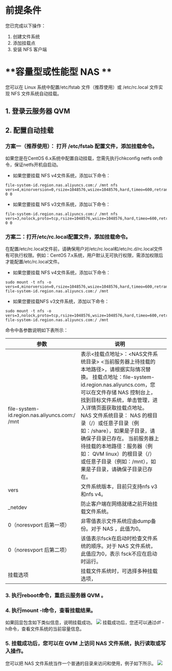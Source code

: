 # **前提条件**
您已完成以下操作：
1. 创建文件系统
2. 添加挂载点
3. 安装 NFS 客户端

# **容量型或性能型 NAS **
您可以在 Linux 系统中配置/etc/fstab 文件（推荐使用）或 /etc/rc.local 文件实现 NFS 文件系统自动挂载。

## **1. 登录云服务器 QVM**
## **2. 配置自动挂载**
### 方案一（推荐使用）： 打开 /etc/fstab 配置文件，添加挂载命令。
 如果您是在CentOS 6.x系统中配置自动挂载，您需先执行chkconfig netfs on命令，保证netfs开机自启动。
 
 - 如果您要挂载 NFS  v4文件系统，添加以下命令：
```
file-system-id.region.nas.aliyuncs.com:/ /mnt nfs vers=4,minorversion=0,rsize=1048576,wsize=1048576,hard,timeo=600,retrans=2,_netdev,noresvport 0 0
```

- 如果您要挂载 NFS v3文件系统，添加以下命令：
```
file-system-id.region.nas.aliyuncs.com:/ /mnt nfs vers=3,nolock,proto=tcp,rsize=1048576,wsize=1048576,hard,timeo=600,retrans=2,_netdev,noresvport 0 0
```

### 方案二：打开/etc/rc.local配置文件，添加挂载命令。
在配置/etc/rc.local文件前，请确保用户对/etc/rc.local和/etc/rc.d/rc.local文件有可执行权限。例如：CentOS 7.x系统，用户默认无可执行权限，需添加权限后才能配置/etc/rc.local文件。

- 如果您要挂载 NFS v4文件系统，添加以下命令：
```
sudo mount -t nfs -o vers=4,minorversion=0,rsize=1048576,wsize=1048576,hard,timeo=600,retrans=2,_netdev,noresvport file-system-id.region.nas.aliyuncs.com:/ /mnt
```

- 如果您要挂载NFS v3文件系统，添加以下命令：
```
sudo mount -t nfs -o vers=3,nolock,proto=tcp,rsize=1048576,wsize=1048576,hard,timeo=600,retrans=2,_netdev,noresvport file-system-id.region.nas.aliyuncs.com:/ /mnt
```

命令中各参数说明如下表所示：

| 参数                                          | 说明                                                                                                                                                                                                                                                                                                                                                                                                                                                                    |   |
|-----------------------------------------------|-------------------------------------------------------------------------------------------------------------------------------------------------------------------------------------------------------------------------------------------------------------------------------------------------------------------------------------------------------------------------------------------------------------------------------------------------------------------------|---|
| file-system-id.region.nas.aliyuncs.com:/ /mnt | 表示<挂载点地址>：<NAS文件系统目录> <当前服务器上待挂载的本地路径>，请根据实际情况替换。 挂载点地址：file-system-id.region.nas.aliyuncs.com，您可以在文件存储 NAS 控制台上，找到目标文件系统，单击管理，进入详情页面获取挂载点地址。  NAS 文件系统目录： NAS 的根目录（/）或任意子目录（例如：/share），如果是子目录，请确保子目录已存在。 当前服务器上待挂载的本地路径：服务器（例如： QVM  linux）的根目录（/）或任意子目录（例如：/mnt），如果是子目录，请确保子目录已存在。 |   |
| vers                                          | 文件系统版本，目前只支持nfs v3和nfs v4。                                                                                                                                                                                                                                                                                                                                                                                                                                |   |
| _netdev                                       | 防止客户端在网络就绪之前开始挂载文件系统。                                                                                                                                                                                                                                                                                                                                                                                                                              |   |
| 0（noresvport 后第一项）                      | 非零值表示文件系统应由dump备份。对于 NAS ，此值为0。                                                                                                                                                                                                                                                                                                                                                                                                                      |   |
| 0（noresvport 后第二项）                      | 该值表示fsck在启动时检查文件系统的顺序。对于 NAS 文件系统，此值应为0，表示 fsck不应在启动时运行。                                                                                                                                                                                                                                                                                                                                                                         |   |
| 挂载选项                                      | 挂载文件系统时，可选择多种挂载选项，                                                                                                                                                                                                                                                                                                                                                                                                                                    |   |

### 3. 执行reboot命令，重启云服务器 QVM 。
### 4. 执行mount -l命令，查看挂载结果。
如果回显包含如下类似信息，说明挂载成功。
![](https://dn-odum9helk.qbox.me/FiiezsJPFlm7MqE3coJuc7u0nJ73)
挂载成功后，您还可以通过df -h命令，查看文件系统的当前容量信息。

### 5. 挂载成功后，您可以在 QVM 上访问 NAS 文件系统，执行读取或写入操作。
您可以把 NAS 文件系统当作一个普通的目录来访问和使用，例子如下所示。
![](https://dn-odum9helk.qbox.me/Fk5ZKuh0ZK7Mk8YZUI6UpAtnZaAR)

